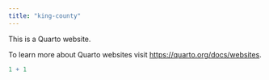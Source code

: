 ```yaml
---
title: "king-county"
---
```


This is a Quarto website.

To learn more about Quarto websites visit <https://quarto.org/docs/websites>.

```r
1 + 1
```
